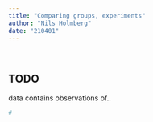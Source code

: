 ```yaml
---
title: "Comparing groups, experiments"
author: "Nils Holmberg"
date: "210401"
---
```

<br/>

## TODO
data contains observations of..
```r
#
```
